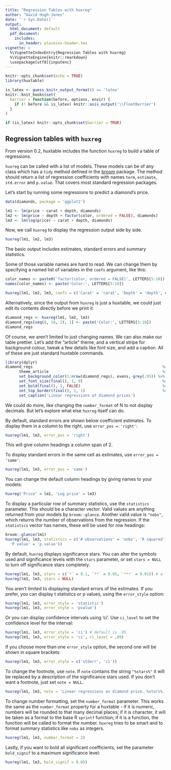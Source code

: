 ```yaml
---
title: "Regression Tables with huxreg"
author: "David Hugh-Jones"
date: '`r Sys.Date()`'
output: 
  html_document: default
  pdf_document:
    includes:
      in_header: placeins-header.tex
vignette: >
  %\VignetteIndexEntry{Regression Tables with huxreg}  
  %\VignetteEngine{knitr::rmarkdown}  
  \usepackage[utf8]{inputenc}
---
```


```r
knitr::opts_chunk$set(echo = TRUE)
library(huxtable)

is_latex <- guess_knitr_output_format() == 'latex'
knitr::knit_hooks$set(
  barrier = function(before, options, envir) {
    if (! before && is_latex) knitr::asis_output('\\FloatBarrier')
  }
)

if (is_latex) knitr::opts_chunk$set(barrier = TRUE)
```

## Regression tables with `huxreg`

From version 0.2, huxtable includes the function `huxreg` to build a table of regressions.

`huxreg` can be called with a list of models. These models can be of any class which has a `tidy` method defined
in the [broom](https://cran.r-project.org/?package=broom) package. The method should return a list of regression
coefficients with names `term`, `estimate`, `std.error` and `p.value`. That covers most standard regression packages.

Let's start by running some regressions to predict a diamond's price.

```r
data(diamonds, package = 'ggplot2')

lm1 <- lm(price ~ carat + depth, diamonds)
lm2 <- lm(price ~ depth + factor(color, ordered = FALSE), diamonds)
lm3 <- lm(log(price) ~ carat + depth, diamonds)
```

Now, we call `huxreg` to display the regression output side by side.

```r

huxreg(lm1, lm2, lm3)
```

The basic output includes estimates, standard errors and summary statistics. 

Some of those variable names are hard to read. We can change them by specifying a named list of variables in the
`coefs` argument, like this:


```r
color_names <- paste0('factor(color, ordered = FALSE)', LETTERS[5:10])
names(color_names) <- paste('Color:', LETTERS[5:10])

huxreg(lm1, lm2, lm3, coefs = c('Carat' = 'carat', 'Depth' = 'depth', color_names))
```

Alternatively, since the output from `huxreg` is just a huxtable, we could just edit its contents directly before we
print it:

```r
diamond_regs <- huxreg(lm1, lm2, lm3)
diamond_regs[seq(8, 18, 2), 1] <- paste('Color:', LETTERS[5:10])
diamond_regs
```

Of course, we aren't limited to just changing names. We can also make our table prettier. Let's add the "article" theme,
and a vertical stripe for background colour, tweak a few details like font size, and add a caption. All of these are just 
standard huxtable commands.

```r
library(dplyr)
diamond_regs                                                         %>% 
      theme_article                                                  %>% 
      set_background_color(1:nrow(diamond_regs), evens, grey(.95)) %>% 
      set_font_size(final(), 1, 9)                                   %>% 
      set_bold(final(), 1, FALSE)                                    %>%
      set_top_border(final(), 1, 1)                                  %>%
      set_caption('Linear regressions of diamond prices')

```

We could do more, like changing the `number_format` of N to not display decimals. But let's explore what else `huxreg` 
itself can do. 

By default, standard errors are shown below coefficient estimates. To display them in a column to the right, use
`error_pos = 'right'`:

```r
huxreg(lm1, lm3, error_pos = 'right')
```


This will give column headings a column span of 2.

To display standard errors in the same cell as estimates, use `error_pos = 'same'`:

```r
huxreg(lm1, lm3, error_pos = 'same')
```


You can change the default column headings by giving names to your models:

```r
huxreg('Price' = lm1, 'Log price' = lm3)
```


To display a particular row of summary statistics, use the `statistics` parameter. This should be a character vector.
Valid values are anything returned from your models by `broom::glance`. Another valid value is `"nobs"`, which 
returns the number of observations from the regression. If the `statistics` vector has names, these will be used for
row headings:

```r
broom::glance(lm1)
huxreg(lm1, lm3, statistics = c('# observations' = 'nobs', 'R squared' = 'r.squared', 'F statistic' = 'statistic',
  'P value' = 'p.value'))
```


By default, `huxreg` displays significance stars. You can alter the symbols used and significance levels 
with the `stars` parameter, or set `stars = NULL` to turn off significance stars completely.

```r
huxreg(lm1, lm3, stars = c(`*` = 0.1, `**` = 0.05, `***` = 0.01)) # a little boastful?
huxreg(lm1, lm3, stars = NULL) 
```

You aren't limited to displaying standard errors of the estimates. If you prefer, you can display t statistics or
p values, using the `error_style` option:

```r
huxreg(lm1, lm3, error_style = 'statistic')
huxreg(lm1, lm3, error_style = 'pvalue')
```


Or you can display confidence intervals using 'ci'. Use `ci_level` to set the confidence level for the interval:

```r
huxreg(lm1, lm3, error_style = 'ci') # default is .95
huxreg(lm1, lm3, error_style = 'ci', ci_level = .99)
```


If you choose more than one `error_style` option, the second one will be shown in square brackets:

```r
huxreg(lm1, lm3, error_style = c('stderr', 'ci'))
```


To change the footnote, use `note`. If `note` contains the string `"%stars%"` it will be replaced by a description of the
significance stars used. If you don't want a footnote, just set `note = NULL`.

```r
huxreg(lm1, lm3, note = 'Linear regressions on diamond price. %stars%.')
```


To change number formatting, set the `number_format` parameter. This works the same as the `number_format` property
for a huxtable - if it is numeric, numbers will be rounded to that many decimal places; if it is character, it will be
taken as a format to the base R `sprintf` function; if it is a function, the function will be called to format the number. 
`huxreg` tries to be smart and to format summary statistics like `nobs` as integers.

```r
huxreg(lm1, lm3, number_format = 2)
```


Lastly, if you want to bold all significant coefficients, set the parameter `bold_signif` to a maximum significance level:

```r
huxreg(lm1, lm3, bold_signif = 0.05)
```

